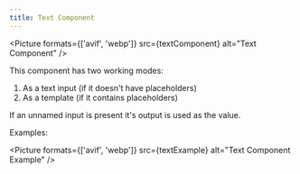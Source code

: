 ---
title: Text Component
---

<Picture
    formats={['avif', 'webp']}
    src={textComponent}
    alt="Text Component"
/>

This component has two working modes:
1. As a text input (if it doesn't have placeholders)
2. As a template (if it contains placeholders)

If an unnamed input is present it's output is used as the value.

Examples:

<Picture
    formats={['avif', 'webp']}
    src={textExample}
    alt="Text Component Example"
/>
